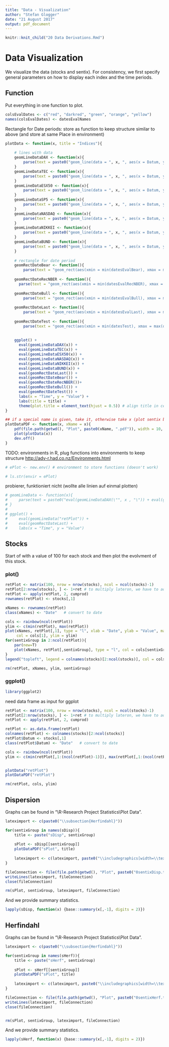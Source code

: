 ```yaml
---
title: "Data - Visualization"
author: "Stefan Glogger"
date: "21 August 2017"
output: pdf_document
---
```


```r
knitr::knit_child("20 Data Derivations.Rmd")
```

# Data Visualization

We visualize the data (stocks and sentix). For consistency, we first specify general parameters on how to display each index and the time periods. 

## Function

Put everything in one function to plot.

```r
colsEvalDates <- c("red", "darkred", "green", "orange", "yellow")
names(colsEvalDates) <- datesEvalNames
```

Rectangle for Date periods:
store as function to keep structure similar to above (and store at same Place in environment)

```r
plotData <- function(x, title = "Indices"){
    
    # lines with data
    geomLineDataDAX <- function(x){
        parse(text = paste0("geom_line(data = ", x, ", aes(x = Datum, y = DAX, colour = \"DAX\"))")) 
    }
    geomLineDataTEC <- function(x){
        parse(text = paste0("geom_line(data = ", x, ", aes(x = Datum, y = TEC, colour = \"TEC\"))"))
    }
    geomLineDataESX50 <- function(x){
        parse(text = paste0("geom_line(data = ", x, ", aes(x = Datum, y = ESX50, colour = \"ESX50\"))")) 
    }
    geomLineDataSP5 <- function(x){
        parse(text = paste0("geom_line(data = ", x, ", aes(x = Datum, y = SP5, colour = \"SP5\"))")) 
    }
    geomLineDataNASDAQ <- function(x){
        parse(text = paste0("geom_line(data = ", x, ", aes(x = Datum, y = NASDAQ, colour = \"NASDAQ\"))"))
    }
    geomLineDataNIKKEI <- function(x){
        parse(text = paste0("geom_line(data = ", x, ", aes(x = Datum, y = NIKKEI, colour = \"NIKKEI\"))"))
    }
    geomLineDataBUND <- function(x){
        parse(text = paste0("geom_line(data = ", x, ", aes(x = Datum, y = BUND, colour = \"BUND\"))")) 
    }
    
    # rectangle for date period
    geomRectDateBear <- function(){
        parse(text = "geom_rect(aes(xmin = min(datesEvalBear), xmax = max(datesEvalBear), ymin = -Inf, ymax = Inf), alpha = 0.2 , fill = \"red\")")}
    
    geomRectDateRecNBER <- function(){
      parse(text = "geom_rect(aes(xmin = min(datesEvalRecNBER), xmax = max(datesEvalRecNBER), ymin = -Inf, ymax = Inf), alpha = 0.2 , fill = \"darkred\")")}
    
    geomRectDateBull <- function(){
        parse(text = "geom_rect(aes(xmin = min(datesEvalBull), xmax = max(datesEvalBull), ymin = -Inf, ymax = Inf), alpha = 0.2 , fill = \"green\")")}
    
    geomRectDateLast <- function(){
        parse(text = "geom_rect(aes(xmin = min(datesEvalLast), xmax = max(datesEvalLast), ymin = -Inf, ymax = Inf), alpha = 0.2 , fill = \"orange\")")}
    
    geomRectDateTest <- function(){
        parse(text = "geom_rect(aes(xmin = min(datesTest), xmax = max(datesTest), ymin = -Inf, ymax = Inf), alpha = 0.2 , fill = \"blue\")")}
    
    
    ggplot() +
      eval(geomLineDataDAX(x)) +
      eval(geomLineDataTEC(x)) +
      eval(geomLineDataESX50(x)) +
      eval(geomLineDataNASDAQ(x)) +
      eval(geomLineDataNIKKEI(x)) +
      eval(geomLineDataBUND(x)) +
      eval(geomRectDateLast()) +
      eval(geomRectDateBear()) +
      eval(geomRectDateRecNBER())+
      eval(geomRectDateBull()) +
      eval(geomRectDateTest()) +
      labs(x = "Time", y = "Value") + 
      labs(title = title) +
      theme(plot.title = element_text(hjust = 0.5)) # align title in center
}

## if a special name is given, take it, otherwise take x (plot sentix by using same dataframe (adopted))
plotDataPDF <- function(x, xName = x){
    pdf(file.path(getwd(), "Plot", paste0(xName, ".pdf")), width = 10, height = 4)
    plot(plotData(x))
    dev.off()
}
```


TODO: environments in R, plug functions into environments to keep structure
<http://adv-r.had.co.nz/Environments.html>

```r
# ePlot <- new.env() # environment to store functions (doesn't work)

# ls.str(envir = ePlot)
```


probierer, funktioniert nicht (wollte alle linien auf einmal plotten)
```r
# geomLineData <- function(x){
#     parse(text = paste0("eval(geomLineDataDAX(\"", x , "\")) + eval(geomLineDataTEC(\"", x , "\"))"))
# }
# 
# ggplot() +
#     eval(geomLineData("retPlot")) +
#     eval(geomRectDateLast) +
#     labs(x = "Time", y = "Value")
```


## Stocks

Start of with a value of 100 for each stock and then plot the evolvment of this stock.

### plot()

```r
retPlot <- matrix(100, nrow = nrow(stocks), ncol = ncol(stocks)-1)
retPlot[2:nrow(stocks), ] <- 1+ret # to multiply lateron, we have to add 1
retPlot <- apply(retPlot, 2, cumprod)
rownames(retPlot) <- stocks[,1]

xNames <- rownames(retPlot)
class(xNames) <- "Date"   # convert to date

cols <- rainbow(ncol(retPlot))
ylim <- c(min(retPlot), max(retPlot))
plot(xNames, retPlot[,1], type = "l", xlab = "Date", ylab = "Value", main = "Indices over time", 
     col = cols[1], ylim = ylim)
for(sentixGroup in 2:ncol(retPlot)){
    par(new=T)
    plot(xNames, retPlot[,sentixGroup], type = "l", col = cols[sentixGroup], axes = F, xlab="", ylab="", ylim = ylim)
}
legend("topleft", legend = colnames(stocks)[2:ncol(stocks)], col = cols, lty = 1)

rm(retPlot, xNames, ylim, sentixGroup)
```

### ggplot()

```r
library(ggplot2)
```

need data frame as input for ggplot

```r
retPlot <- matrix(100, nrow = nrow(stocks), ncol = ncol(stocks)-1)
retPlot[2:nrow(stocks), ] <- 1+ret # to multiply lateron, we have to add 1
retPlot <- apply(retPlot, 2, cumprod)

retPlot <- as.data.frame(retPlot)
colnames(retPlot) <- colnames(stocks)[2:ncol(stocks)]
retPlot$Datum <- stocks[,1]
class(retPlot$Datum) <- "Date"   # convert to date

cols <- rainbow(ncol(retPlot))
ylim <- c(min(retPlot[,1:(ncol(retPlot)-1)]), max(retPlot[,1:(ncol(retPlot)-1)]))


plotData("retPlot")
plotDataPDF("retPlot")

rm(retPlot, cols, ylim)
```



## Dispersion

Graphs can be found in "\\R-Research Project Statistics\\Plot Data".

```r
lateximport <- c(paste0("\\subsection{Herfindahl}"))

for(sentixGroup in names(sDisp)){
    title <- paste("sDisp", sentixGroup)
    
    sPlot <- sDisp[[sentixGroup]]
    plotDataPDF("sPlot", title)
    
    lateximport <- c(lateximport, paste0("\\includegraphics[width=\\textwidth]{",paste0(title, ".pdf"),"}\\linebreak"))
}

fileConnection <- file(file.path(getwd(), "Plot", paste0("0sentixDisp.txt")))
writeLines(lateximport, fileConnection)
close(fileConnection)

rm(sPlot, sentixGroup, lateximport, fileConnection)
```

And we provide summary statistics.

```r
lapply(sDisp, function(x) {base::summary(x[,-1], digits = 2)})
```


## Herfindahl

Graphs can be found in "\\R-Research Project Statistics\\Plot Data".

```r
lateximport <- c(paste0("\\subsection{Herfindahl}"))

for(sentixGroup in names(sHerf)){
    title <- paste("sHerf", sentixGroup)
    
    sPlot <- sHerf[[sentixGroup]]
    plotDataPDF("sPlot", title)
    
    lateximport <- c(lateximport, paste0("\\includegraphics[width=\\textwidth]{",paste0(title, ".pdf"),"}\\linebreak"))
}

fileConnection <- file(file.path(getwd(), "Plot", paste0("0sentixHerf.txt")))
writeLines(lateximport, fileConnection)
close(fileConnection)


rm(sPlot, sentixGroup, lateximport, fileConnection)
```

And we provide summary statistics.

```r
lapply(sHerf, function(x) {base::summary(x[,-1], digits = 2)})
```
